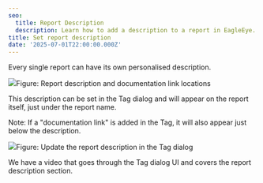 ```yaml
---
seo:
  title: Report Description
  description: Learn how to add a description to a report in EagleEye.
title: Set report description
date: '2025-07-01T22:00:00.000Z'
---
```


Every single report can have its own personalised description.

![](/EagleEye/Report-description.png)Figure: Report description and documentation link locations

This description can be set in the Tag dialog and will appear on the report itself, just under the report name.

Note: If a "documentation link" is added in the Tag, it will also appear just below the description.

![](/EagleEye/reports-descriptions-in-tag.png)Figure: Update the report description in the Tag dialog

We have a video that goes through the Tag dialog UI and covers the report description section.

<Youtube thumbnail="https://img.youtube.com/vi/OtQJan6Y2mI/maxresdefault.jpg" externalVideoLink="https://www.youtube.com/embed/OtQJan6Y2mI?si=SEyxW0aisN1r35Cj" />
